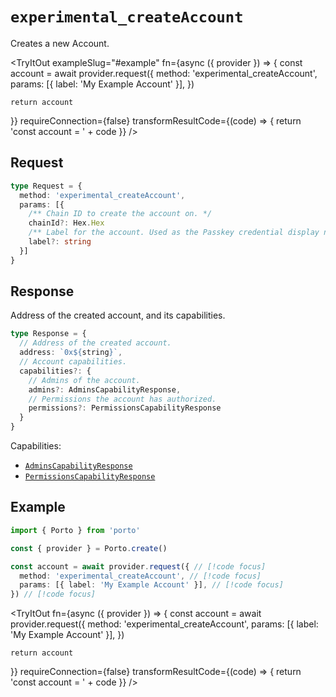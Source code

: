 
# `experimental_createAccount`

Creates a new Account.

<TryItOut
  exampleSlug="#example"
  fn={async ({ provider }) => {
    const account = await provider.request({
      method: 'experimental_createAccount',
      params: [{ label: 'My Example Account' }],
    })

    return account
  }}
  requireConnection={false}
  transformResultCode={(code) => {
    return 'const account = ' + code
  }}
/>

## Request

```ts
type Request = {
  method: 'experimental_createAccount',
  params: [{ 
    /** Chain ID to create the account on. */
    chainId?: Hex.Hex
    /** Label for the account. Used as the Passkey credential display name. */
    label?: string 
  }]
}
```

## Response

Address of the created account, and its capabilities.

```ts
type Response = {
  // Address of the created account.
  address: `0x${string}`,
  // Account capabilities.
  capabilities?: {
    // Admins of the account.
    admins?: AdminsCapabilityResponse,
    // Permissions the account has authorized.
    permissions?: PermissionsCapabilityResponse
  }
}
```

Capabilities:

- [`AdminsCapabilityResponse`](/sdk/rpc/capabilities#TODO)
- [`PermissionsCapabilityResponse`](/sdk/rpc/capabilities#TODO)

## Example

```ts twoslash
import { Porto } from 'porto'

const { provider } = Porto.create()

const account = await provider.request({ // [!code focus]
  method: 'experimental_createAccount', // [!code focus]
  params: [{ label: 'My Example Account' }], // [!code focus]
}) // [!code focus]
```

<TryItOut
  fn={async ({ provider }) => {
    const account = await provider.request({
      method: 'experimental_createAccount',
      params: [{ label: 'My Example Account' }],
    })

    return account
  }}
  requireConnection={false}
  transformResultCode={(code) => {
    return 'const account = ' + code
  }}
/>

